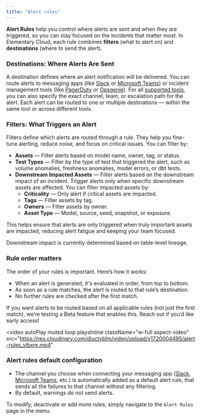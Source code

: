 ```yaml
---
title: "Alert rules"
---
```





<CloudFeatureTag />

**Alert Rules** help you control where alerts are sent and when they are triggered, so you can stay focused on the incidents that matter most. In Elementary Cloud, each rule combines **filters** (what to alert on) and **destinations** (where to send the alert).

### Destinations: Where Alerts Are Sent

A destination defines where an alert notification will be delivered. You can route alerts to messaging apps (like [Slack](/cloud/integrations/alerts/slack) or [Microsoft Teams](/cloud/integrations/alerts/ms-teams)) or incident management tools (like [PagerDuty](/cloud/integrations/alerts/pagerduty) or [Opsgenie](/cloud/integrations/alerts/opsgenie)). For all [supported tools](cloud/features/alerts-and-incidents/alerts-and-incidents-overview#supported-alert-integrations), you can also specify the exact channel, team, or escalation path for the alert. Each alert can be routed to one or multiple destinations — within the same tool or across different tools.

### Filters: What Triggers an Alert

Filters define which alerts are routed through a rule. They help you fine-tune alerting, reduce noise, and focus on critical issues.
You can filter by:
- **Assets** — Filter alerts based on model name, owner, tag, or status.
- **Test Types** — Filter by the type of test that triggered the alert, such as volume anomalies, freshness anomalies, model errors, or dbt tests.
- **Downstream Impacted Assets** — Filter alerts based on the downstream impact of an incident.
    Trigger alerts only when specific downstream assets are affected. You can filter impacted assets by:
    - **Criticality** — Only alert if critical assets are impacted.
    - **Tags** — Filter assets by tag.
    - **Owners** — Filter assets by owner.
    - **Asset Type** — Model, source, seed, snapshot, or exposure.

This helps ensure that alerts are only triggered when truly important assets are impacted, reducing alert fatigue and keeping your team focused.

<Note>Downstream impact is currently determined based on table-level lineage.</Note>

### Rule order matters
The order of your rules is important. Here’s how it works:
- When an alert is generated, it's evaluated in order, from top to bottom.
- As soon as a rule matches, the alert is routed to that rule’s destination.
- No further rules are checked after the first match.

If you want alerts to be routed based on all applicable rules (not just the first match), we’re testing a Beta feature that enables this. Reach out if you’d like early access!

<video
  autoPlay
  muted
  loop
  playsInline
  className="w-full aspect-video"
  src="https://res.cloudinary.com/diuctyblm/video/upload/v1720004495/alert-rules_vlbxre.mp4"
></video>


### Alert rules default configuration

- The channel you choose when connecting your messaging app ([Slack](/cloud/integrations/alerts/slack), [Microsoft Teams](/cloud/integrations/alerts/ms-teams), etc.)
is automatically added as a default alert rule, that sends all the failures to that channel without any filtering.
- By default, warnings do not send alerts. 

To modify, deactivate or add more rules, simply navigate to the `Alert Rules` page in the menu.
